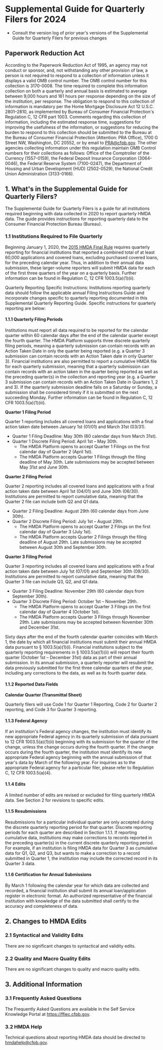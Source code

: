 
# Supplemental Guide for Quarterly Filers for 2024

<PrintPage />

<TableMaker jsonData={versionLog} tableNumber='0' tableName='Version Log' />

* Consult the version log of prior year's versions of the Supplemental Guide for Quarterly Filers for previous changes

## Paperwork Reduction Act

According to the Paperwork Reduction Act of 1995, an agency may not conduct or sponsor, and, not withstanding any other provision of law, a person is not required to respond to a collection of information unless it displays a valid OMB control number. The OMB control number for this collection is 3170-0008. The time required to complete this information collection on both a quarterly and annual basis is estimated to average between 9,000 hours and 161 hours per response depending on the size of the institution, per response. The obligation to respond to this collection of information is mandatory per the Home Mortgage Disclosure Act 12 U.S.C. 2801–2810, as implemented by Bureau of Consumer Financial Protection's Regulation C, 12 CFR part 1003. Comments regarding this collection of information, including the estimated response time, suggestions for improving the usefulness of the information, or suggestions for reducing the burden to respond to this collection should be submitted to the Bureau at the Bureau of Consumer Financial Protection (Attention: PRA Office), 1700 G Street NW, Washington, DC 20552, or by email to PRA@cfpb.gov. The other agencies collecting information under this regulation maintain OMB Control numbers for their collections as follows: Office of the Comptroller of the Currency (1557-0159), the Federal Deposit Insurance Corporation (3064-0046), the Federal Reserve System (7100-0247), the Department of Housing and Urban Development (HUD) (2502-0529), the National Credit Union Administration (3133-0166).

## 1. What's in the Supplemental Guide for Quarterly Filers?

The Supplemental Guide for Quarterly Filers is a guide for all institutions required beginning with data collected in 2020 to report quarterly HMDA data. The guide provides instructions for reporting quarterly data to the Consumer Financial Protection Bureau (Bureau).

### 1.1 Institutions Required to File Quarterly

Beginning January 1, 2020, the [2015 HMDA Final Rule](https://www.federalregister.gov/documents/2015/10/28/2015-26607/home-mortgage-disclosure-regulation-c) requires quarterly reporting for financial institutions that reported a combined total of at least 60,000 applications and covered loans, excluding purchased covered loans, for the preceding calendar year. Thus, in addition to their annual data submission, these larger-volume reporters will submit HMDA data for each of the first three quarters of the year on a quarterly basis. Further information can be found in Regulation C, 12 CFR 1003.5(a)(1)(ii).

Quarterly Reporting Specific Instructions: Institutions reporting quarterly data should follow the applicable annual Filing Instructions Guide and incorporate changes specific to quarterly reporting documented in this Supplemental Quarterly Reporting Guide. Specific instructions for quarterly reporting are below:

#### 1.1.1 Quarterly Filing Periods

Institutions must report all data required to be reported for the calendar quarter within 60 calendar days after the end of the calendar quarter except the fourth quarter. The HMDA Platform supports three discrete quarterly filing periods, meaning a quarterly submission can contain records with an Action Taken Date in only the quarter being reported (e.g. a Quarter 3 submission can contain records with an Action Taken date in only Quarter 3). Financial institutions are also permitted to report a cumulative HMDA file for each quarterly submission, meaning that a quarterly submission can contain records with an action taken in the quarter being reported as well as the preceding quarter(s) in the collection and reporting year (e.g. a Quarter 3 submission can contain records with an Action Taken Date in Quarters 1, 2 and 3). If the quarterly submission deadline falls on a Saturday or Sunday, a submission shall be considered timely if it is submitted on the next succeeding Monday. Further information can be found in Regulation C, 12 CFR 1003.5(a)(1)(iii).

**Quarter 1 Filing Period**

Quarter 1 reporting includes all covered loans and applications with a final action taken date between January 1st (01/01) and March 31st (03/31).

- Quarter 1 Filing Deadline: May 30th (60 calendar days from March 31st).
- Quarter 1 Discrete Filing Period: April 1st – May 30th.
  - The HMDA Platform opens to accept Quarter 1 Filings on the first calendar day of Quarter 2 (April 1st).
  - The HMDA Platform accepts Quarter 1 Filings through the filing deadline of May 30th. Late submissions may be accepted between May 31st and June 30th.

**Quarter 2 Filing Period**

Quarter 2 reporting includes all covered loans and applications with a final action taken date between April 1st (04/01) and June 30th (06/30). Institutions are permitted to report cumulative data, meaning that the Quarter 2 file can include both Q2 and Q1 data.

- Quarter 2 Filing Deadline: August 29th (60 calendar days from June 30th).
- Quarter 2 Discrete Filing Period: July 1st – August 29th.
  - The HMDA Platform opens to accept Quarter 2 Filings on the first calendar day of Quarter 3 (July 1st).
  - The HMDA Platform accepts Quarter 2 Filings through the filing deadline of August 29th. Late submissions may be accepted between August 30th and September 30th.

**Quarter 3 Filing Period**

Quarter 3 reporting includes all covered loans and applications with a final action taken date between July 1st (07/01) and September 30th (09/30). Institutions are permitted to report cumulative data, meaning that the Quarter 3 file can include Q3, Q2, and Q1 data.

- Quarter 3 Filing Deadline: November 29th (60 calendar days from September 30th).
- Quarter 3 Discrete Filing Period: October 1st – November 29th.
  - The HMDA Platform opens to accept Quarter 3 Filings on the first calendar day of Quarter 4 (October 1st).
  - The HMDA Platform accepts Quarter 3 Filings through November 29th. Late submissions may be accepted between November 30th and December 31st.

Sixty days after the end of the fourth calendar quarter coincides with March 1, the date by which all financial institutions must submit their annual HMDA data pursuant to § 1003.5(a)(1)(i). Financial institutions subject to the quarterly reporting requirements in § 1003.5(a)(1)(ii) will report their fourth quarter (October 1st – December 31st) data as part of their annual submission. In its annual submission, a quarterly reporter will resubmit the data previously submitted for the first three calendar quarters of the year, including any corrections to the data, as well as its fourth quarter data.

#### 1.1.2 Reported Data Fields

**Calendar Quarter (Transmittal Sheet)**

Quarterly filers will use Code 1 for Quarter 1 Reporting, Code 2 for Quarter 2 reporting, and Code 3 for Quarter 3 reporting.

#### 1.1.3 Federal Agency

If an institution's Federal agency changes, the institution must identify its new appropriate Federal agency in its quarterly submission of data pursuant to 12 CFR 1003.5(a)(1)(ii) beginning with its submission for the quarter of the change, unless the change occurs during the fourth quarter. If the change occurs during the fourth quarter, the institution must identify its new appropriate Federal agency beginning with the annual submission of that year's data by March of the following year. For inquiries as to the appropriate Federal agency for a particular filer, please refer to Regulation C, 12 CFR 1003.5(a)(4).

#### 1.1.4 Edits

A limited number of edits are revised or excluded for filing quarterly HMDA data. See Section 2 for revisions to specific edits.

#### 1.1.5 Resubmissions

Resubmissions for a particular individual quarter are only accepted during the discrete quarterly reporting period for that quarter. Discrete reporting periods for each quarter are described in Section 1.1.1. If reporting cumulative data, institutions may make corrections to records reported in the preceding quarter(s) in the current discrete quarterly reporting period. For example, if an institution is filing HMDA data for Quarter 3 as cumulative data for Q1, Q2, and Q3, but wants to make a correction to a record submitted in Quarter 1, the institution may include the corrected record in its Quarter 3 data.

#### 1.1.6 Certification for Annual Submissions

By March 1 following the calendar year for which data are collected and recorded, a financial institution shall submit its annual loan/application register in electronic format. An authorized representative of the financial institution with knowledge of the data submitted shall certify to the accuracy and completeness of data.

## 2. Changes to HMDA Edits

### 2.1 Syntactical and Validity Edits

There are no significant changes to syntactical and validity edits.

### 2.2 Quality and Macro Quality Edits

There are no significant changes to quality and macro quality edits.

## 3. Additional Information

### 3.1 Frequently Asked Questions

The Frequently Asked Questions are available in the Self Service Knowledge Portal at https://ffiec.cfpb.gov.

### 3.2 HMDA Help

Technical questions about reporting HMDA data should be directed to hmdahelp@cfpb.gov.